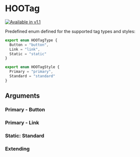 
<Meta of={HooTagStories} />

# HOOTag

[![Available in v1.1](https://img.shields.io/badge/💦%20Added%20Version-1.1-blue.svg?style=for-the-badge)](https://github.com/n8design/htwoo/blob/main/REACT-CHANGELOG.md)

Predefined enum defined for the supported tag types and styles:

```ts
export enum HOOTagType {
  Button = "button",
  Link = "link",
  Static = "static"
}

export enum HOOTagStyle {
  Primary = "primary",
  Standard = "standard"
}
```

## Arguments

<ArgTypes of={HOOTag} />


### Primary - Button

<Canvas>
  <Story of={HooTagStories.PrimaryButton} />
</Canvas>

### Primary - Link

<Canvas>
  <Story of={HooTagStories.PrimaryLink} />
</Canvas>

### Static: Standard

<Canvas>
  <Story of={HooTagStories.StaticStandard} />
</Canvas>

### Extending

<Canvas>
  <Story of={HooTagStories.Extending} />
</Canvas>
